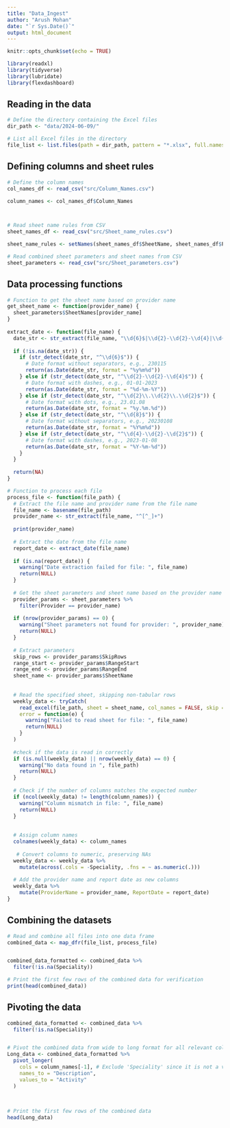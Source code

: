 ```yaml
---
title: "Data_Ingest"
author: "Arush Mohan"
date: "`r Sys.Date()`"
output: html_document
---
```


```r
knitr::opts_chunk$set(echo = TRUE)

library(readxl)
library(tidyverse)
library(lubridate)
library(flexdashboard)

```



## Reading in the data


```r

# Define the directory containing the Excel files
dir_path <- "data/2024-06-09/"

# List all Excel files in the directory
file_list <- list.files(path = dir_path, pattern = "*.xlsx", full.names = TRUE)

```


## Defining columns and sheet rules

``` r
# Define the column names
col_names_df <- read_csv("src/Column_Names.csv")

column_names <- col_names_df$Column_Names



# Read sheet name rules from CSV
sheet_names_df <- read_csv("src/Sheet_name_rules.csv")

sheet_name_rules <- setNames(sheet_names_df$SheetName, sheet_names_df$Provider)

# Read combined sheet parameters and sheet names from CSV
sheet_parameters <- read_csv("src/Sheet_parameters.csv")

```



## Data processing functions

```r


# Function to get the sheet name based on provider name
get_sheet_name <- function(provider_name) {
  sheet_parameters$SheetNames[provider_name]
}
  
extract_date <- function(file_name) {
  date_str <- str_extract(file_name, "\\d{6}$|\\d{2}-\\d{2}-\\d{4}|\\d{2}\\.\\d{2}\\.\\d{2}|\\d{8}|\\d{4}-\\d{2}-\\d{2}")
  
  if (!is.na(date_str)) {
    if (str_detect(date_str, "^\\d{6}$")) {
      # Date format without separators, e.g., 230115
      return(as.Date(date_str, format = "%y%m%d"))
    } else if (str_detect(date_str, "^\\d{2}-\\d{2}-\\d{4}$")) {
      # Date format with dashes, e.g., 01-01-2023
      return(as.Date(date_str, format = "%d-%m-%Y"))
    } else if (str_detect(date_str, "^\\d{2}\\.\\d{2}\\.\\d{2}$")) {
      # Date format with dots, e.g., 23.01.08
      return(as.Date(date_str, format = "%y.%m.%d"))
    } else if (str_detect(date_str, "^\\d{8}$")) {
      # Date format without separators, e.g., 20230108
      return(as.Date(date_str, format = "%Y%m%d"))
    } else if (str_detect(date_str, "^\\d{4}-\\d{2}-\\d{2}$")) {
      # Date format with dashes, e.g., 2023-01-08
      return(as.Date(date_str, format = "%Y-%m-%d"))
    }
  }
  
  return(NA)
}

# Function to process each file
process_file <- function(file_path) {
  # Extract the file name and provider name from the file name
  file_name <- basename(file_path)
  provider_name <- str_extract(file_name, "^[^_]+")
  
  print(provider_name)
  
  # Extract the date from the file name
  report_date <- extract_date(file_name)
  
  if (is.na(report_date)) {
    warning("Date extraction failed for file: ", file_name)
    return(NULL)
  }
  
  # Get the sheet parameters and sheet name based on the provider name
  provider_params <- sheet_parameters %>%
    filter(Provider == provider_name)
  
  if (nrow(provider_params) == 0) {
    warning("Sheet parameters not found for provider: ", provider_name)
    return(NULL)
  }
  
  # Extract parameters
  skip_rows <- provider_params$SkipRows
  range_start <- provider_params$RangeStart
  range_end <- provider_params$RangeEnd
  sheet_name <- provider_params$SheetName
  
  
  # Read the specified sheet, skipping non-tabular rows
  weekly_data <- tryCatch(
    read_excel(file_path, sheet = sheet_name, col_names = FALSE, skip = skip_rows, range = paste0(range_start, ":", range_end)),
    error = function(e) {
      warning("Failed to read sheet for file: ", file_name)
      return(NULL)
    }
  )
  
  #check if the data is read in correctly
  if (is.null(weekly_data) || nrow(weekly_data) == 0) {
    warning("No data found in ", file_path)
    return(NULL)
  }
  
  # Check if the number of columns matches the expected number
  if (ncol(weekly_data) != length(column_names)) {
    warning("Column mismatch in file: ", file_name)
    return(NULL)
  }
  
  
  # Assign column names
  colnames(weekly_data) <- column_names
  
   # Convert columns to numeric, preserving NAs
  weekly_data <- weekly_data %>%
    mutate(across(.cols = -Speciality, .fns = ~ as.numeric(.)))
  
  # Add the provider name and report date as new columns
  weekly_data %>%
    mutate(ProviderName = provider_name, ReportDate = report_date)
}

```


## Combining the datasets

```r
# Read and combine all files into one data frame
combined_data <- map_dfr(file_list, process_file)


combined_data_formatted <- combined_data %>%
  filter(!is.na(Speciality))

# Print the first few rows of the combined data for verification
print(head(combined_data))

```



## Pivoting the data

```r


combined_data_formatted <- combined_data %>%
  filter(!is.na(Speciality))


# Pivot the combined data from wide to long format for all relevant columns
Long_data <- combined_data_formatted %>%
  pivot_longer(
    cols = column_names[-1], # Exclude 'Speciality' since it is not a value column
    names_to = "Description",
    values_to = "Activity"
  )
  

  
# Print the first few rows of the combined data
head(Long_data)


```